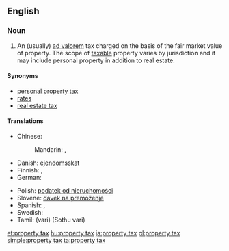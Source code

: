 {{wikipedia}}
==English==

===Noun===
{{en-noun|head=[[property]] [[tax]]|property taxes}}

# An (usually) [[ad valorem]] tax charged on the basis of the fair market value of property. The scope of [[taxable]] property varies by jurisdiction and it may include personal property in addition to real estate.

====Synonyms====
* [[personal property tax]]
* [[rates]] {{British}}
* [[real estate tax]]

====Translations====
{{trans-top|tax based on the value of property}}
* Chinese:
*: Mandarin: {{t-|cmn|財產稅|sc=Hani}}, {{t-|cmn|财产税|tr=cáichǎnshuì|sc=Hani}}
* Danish: [[ejendomsskat]] {{c}}
* Finnish: {{t-|fi|kiinteistövero}}, {{t-|fi|varallisuusvero}}
* German: {{t-|de|Grundsteuer|f}}
{{trans-mid}}
* Polish: [[podatek od nieruchomości]]
* Slovene: [[davek na premoženje]] {{m}}
* Spanish: {{t-|es|impuesto real|m}}, {{t-|es|impuesto sobre bienes|m}}
* Swedish: {{t+|sv|fastighetsskatt|c}}
* Tamil: {{t+|ta|வரி}} (vari) (Sothu vari)
{{trans-bottom}}

[[et:property tax]]
[[hu:property tax]]
[[ja:property tax]]
[[pl:property tax]]
[[simple:property tax]]
[[ta:property tax]]